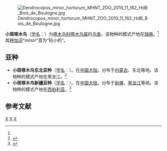 {{Speciesbox
| taxon = Picoides minor
| status = LC | status_system = IUCN3.1
| image = PicoidesMinorBack.jpg
| authority = [[卡尔·林奈|Linnaeus]], 1758<ref name='id2438'>{{cite web| url =http://www.bioinfo.cn/db05/BjdwSpecies.php?action=view&id=2438| title =小斑啄木鸟| work =《中国动物物种编目数据库》| publisher =中国科学院微生物研究所| author =中国科学院动物研究所| accessdate =2009-04-04| deadurl =yes| archiveurl =https://web.archive.org/web/20131203122335/http://www.bioinfo.cn/db05/BjdwSpecies.php?action=view| archivedate =2013-12-03}}</ref>
}}
[[File:Dendrocopos_minor_hortorum_MHNT_ZOO_2010_11_162_HdB_Bois_de_Boulogne.jpg|thumb]]

'''小斑啄木鸟'''（[[学名|学名]]：{{lang|la|''Picoides minor''}}）为[[啄木鸟科|啄木鸟科]][[啄木鸟属|啄木鸟属]]的[[鸟类|鸟类]]。该物种的模式产地在[[瑞典|瑞典]]。<ref name='id2438'/>其[[种加词|种加词]]“''minor''”意为“较小的”。

== 亚种 ==
* '''小斑啄木鸟东北亚种'''（[[学名|学名]]：{{lang|la|''Picoides minor amurensis''}}）。在[[中国大陆|中国大陆]]，分布于[[内蒙古|内蒙古]]、东北等地。该物种的模式产地在黑龙江。<ref name='id2439'>{{cite web| url =http://www.bioinfo.cn/db05/BjdwSpecies.php?action=view&id=2439| title =小斑啄木鸟东北亚种| work =《中国动物物种编目数据库》| publisher =中国科学院微生物研究所| author =中国科学院动物研究所| accessdate =2009-04-04| deadurl =yes| archiveurl =https://web.archive.org/web/20160305073515/http://www.bioinfo.cn/db05/BjdwSpecies.php?action=view&id=2439| archivedate =2016-03-05}}</ref>
* '''小斑啄木鸟新疆亚种'''（[[学名|学名]]：{{lang|la|''Picoides minor kamtschakensis''}}）。在[[中国大陆|中国大陆]]，分布于[[新疆|新疆]]、[[黑龙江|黑龙江]]等地。该物种的模式产地在[[西伯利亚|西伯利亚]]。<ref name='id2440'>{{cite web| url =http://www.bioinfo.cn/db05/BjdwSpecies.php?action=view&id=2440| title =小斑啄木鸟新疆亚种| work =《中国动物物种编目数据库》| publisher =中国科学院微生物研究所| author =中国科学院动物研究所| accessdate =2009-04-04| deadurl =yes| archiveurl =https://web.archive.org/web/20160305030559/http://www.bioinfo.cn/db05/BjdwSpecies.php?action=view&id=2440| archivedate =2016-03-05}}</ref>

== 参考文献 ==
{{reflist}}

{{Authority control}}
{{Taxonbar|from=Q184518}}

[[Category:啄木鸟属|X]]
[[Category:_1758年描述的鸟类|X]]
[[Category:卡尔·林奈命名的生物分类|X]]